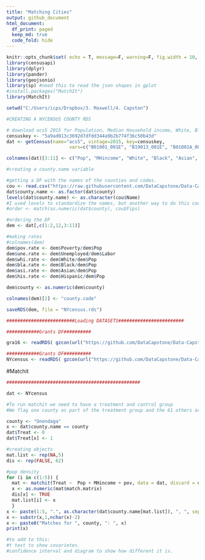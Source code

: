 ```yaml
---
title: "Matching Cities"
output: github_document
html_document:
  df_print: paged
  keep_md: true
  code_fold: hide
---
```


```r
knitr::opts_chunk$set( echo = T, message=F, warning=F, fig.width = 10, fig.height = 10 )
library(censusapi)
library(dplyr)
library(pander)
library(geojsonio)
library(sp) #need this to read the json shapes in gplot
#install.packages("MatchIt")
library(MatchIt)

setwd("C:/Users/icps/Dropbox/3. Maxwell/4. Capston")

```


```r
#CREATING A NYCENSUS COUNTY RDS

# download acs5 2015 for Population, Median Household income, White, Black, Asian, Hispanic or latino, Unemployed, Income < poverty level last 12 months, In Labor Force
censuskey <- "5a9ad013c3692d7dfdd344a9b2b774f36c50b43d"
dat <- getCensus(name="acs5", vintage=2015, key=censuskey, 
                       vars=c("B01001_001E", "B19013_001E", "B01001A_001E","B01001B_001E", "B01001D_001E", "B01001I_001E", "B23025_005E", "B17001_002E", "B23025_002E"), region="county:*", regionin = "state: 36")

colnames(dat)[3:11] <- c("Pop", "MHincome", "White", "Black", "Asian", "Hispanic", "Unemployed", "Poverty", "Labor")

#creating a county.name variable

#getting a DF with the names of the counties and codes.
cou <- read.csv("https://raw.githubusercontent.com/DataCapstone/Data-Capstone/master/Raw-Data/countycodesNY.csv", stringsAsFactors = F)
dat$county.name <- as.factor(dat$county)
levels(dat$county.name) <- as.character(cou$Name)
#I used levels to standardize the names, but another way to do this could be using the match function:
#order <- match(as.numeric(dat$county), cou$Fips)

#ordering the DF
dem <- dat[,c(1:2,12,3:11)]

#making rates
#colnames(dem)
dem$pov.rate <- dem$Poverty/dem$Pop
dem$une.rate <- dem$Unemployed/dem$Labor
dem$whi.rate <- dem$White/dem$Pop
dem$bla.rate <- dem$Black/dem$Pop
dem$asi.rate <- dem$Asian/dem$Pop
dem$his.rate <- dem$Hispanic/dem$Pop

dem$county <- as.numeric(dem$county)

colnames(dem)[2] <- "county.code"

saveRDS(dem, file = "NYcensus.rds")

```

```r
#########################Loading DATASETS########################

############Grants DF##########

gra16 <- readRDS( gzcon(url("https://github.com/DataCapstone/Data-Capstone/blob/master/Raw-Data/NYgra16_counties_named.rds?raw=true")))

############Grants DF##########
NYcensus <- readRDS( gzcon(url("https://github.com/DataCapstone/Data-Capstone/blob/master/Raw-Data/NYcensus.rds?raw=true")))

```


#Matchit 
```r

#################################################

dat <- NYcensus

#To run matchit we need to have a treatment and control group
#We flag one county as part of the treatment group and the 61 others are assumed as the control

county <- "Onondaga"
x <- dat$county.name == county
dat$Treat <- 0
dat$Treat[x] <- 1

#creating objects
mat.list <- rep(NA,5)
dis <- rep(FALSE, 62)

#pop density
for (i in c(1:5)) {
  mat <- matchit(Treat ~  Pop + MHincome + pov, data = dat, discard = dis)
  x <- as.numeric(mat$match.matrix)
  dis[x] <- TRUE
  mat.list[i] <- x
  }
x <- paste(1:5, ".", as.character(dat$county.name[mat.list]), ", ", sep = "", collapse = "")
x <- substr(x,1,nchar(x)-2)
x <- paste0("Matches for ", county, ": ", x)
print(x)

#to add to this:
#t test to show covarietes.
#confidence interval and diagram to show how different it is.








```





